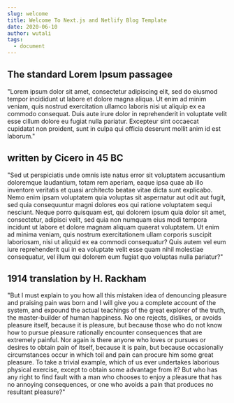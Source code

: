 ```yaml
---
slug: welcome
title: Welcome To Next.js and Netlify Blog Template
date: 2020-06-10
author: wutali
tags:
  - document
---
```

## The standard Lorem Ipsum passagee

"Lorem ipsum dolor sit amet, consectetur adipiscing elit, sed do eiusmod tempor incididunt ut labore et dolore magna aliqua. Ut enim ad minim veniam, quis nostrud exercitation ullamco laboris nisi ut aliquip ex ea commodo consequat. Duis aute irure dolor in reprehenderit in voluptate velit esse cillum dolore eu fugiat nulla pariatur. Excepteur sint occaecat cupidatat non proident, sunt in culpa qui officia deserunt mollit anim id est laborum."

## written by Cicero in 45 BC

"Sed ut perspiciatis unde omnis iste natus error sit voluptatem accusantium doloremque laudantium, totam rem aperiam, eaque ipsa quae ab illo inventore veritatis et quasi architecto beatae vitae dicta sunt explicabo. Nemo enim ipsam voluptatem quia voluptas sit aspernatur aut odit aut fugit, sed quia consequuntur magni dolores eos qui ratione voluptatem sequi nesciunt. Neque porro quisquam est, qui dolorem ipsum quia dolor sit amet, consectetur, adipisci velit, sed quia non numquam eius modi tempora incidunt ut labore et dolore magnam aliquam quaerat voluptatem. Ut enim ad minima veniam, quis nostrum exercitationem ullam corporis suscipit laboriosam, nisi ut aliquid ex ea commodi consequatur? Quis autem vel eum iure reprehenderit qui in ea voluptate velit esse quam nihil molestiae consequatur, vel illum qui dolorem eum fugiat quo voluptas nulla pariatur?"

## 1914 translation by H. Rackham

"But I must explain to you how all this mistaken idea of denouncing pleasure and praising pain was born and I will give you a complete account of the system, and expound the actual teachings of the great explorer of the truth, the master-builder of human happiness. No one rejects, dislikes, or avoids pleasure itself, because it is pleasure, but because those who do not know how to pursue pleasure rationally encounter consequences that are extremely painful. Nor again is there anyone who loves or pursues or desires to obtain pain of itself, because it is pain, but because occasionally circumstances occur in which toil and pain can procure him some great pleasure. To take a trivial example, which of us ever undertakes laborious physical exercise, except to obtain some advantage from it? But who has any right to find fault with a man who chooses to enjoy a pleasure that has no annoying consequences, or one who avoids a pain that produces no resultant pleasure?"